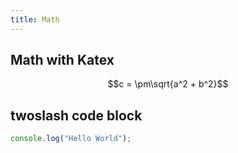 ```yaml
---
title: Math
---
```


## Math with Katex

```math
c = \pm\sqrt{a^2 + b^2}
```

## twoslash code block

```ts twoslash
console.log("Hello World");
```
